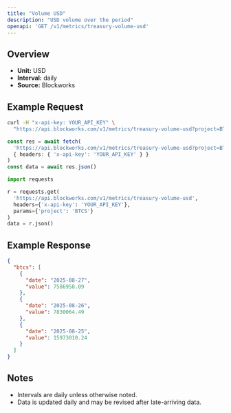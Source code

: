 ```yaml
---
title: "Volume USD"
description: "USD volume over the period"
openapi: 'GET /v1/metrics/treasury-volume-usd'
---
```


## Overview

- **Unit:** USD
- **Interval:** daily
- **Source:** Blockworks

## Example Request

<CodeGroup>

```bash cURL
curl -H "x-api-key: YOUR_API_KEY" \
  "https://api.blockworks.com/v1/metrics/treasury-volume-usd?project=BTCS"
```

```typescript TypeScript
const res = await fetch(
  'https://api.blockworks.com/v1/metrics/treasury-volume-usd?project=BTCS',
  { headers: { 'x-api-key': 'YOUR_API_KEY' } }
)
const data = await res.json()
```

```python Python
import requests

r = requests.get(
  'https://api.blockworks.com/v1/metrics/treasury-volume-usd',
  headers={'x-api-key': 'YOUR_API_KEY'},
  params={'project': 'BTCS'}
)
data = r.json()
```

</CodeGroup>

## Example Response

```json
{
  "btcs": [
    {
      "date": "2025-08-27",
      "value": 7586958.09
    },
    {
      "date": "2025-08-26",
      "value": 7830064.49
    },
    {
      "date": "2025-08-25",
      "value": 15973010.24
    }
  ]
}
```

## Notes
- Intervals are daily unless otherwise noted.
- Data is updated daily and may be revised after late-arriving data.
